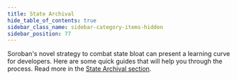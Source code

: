 ```yaml
---
title: State Archival
hide_table_of_contents: true
sidebar_class_name: sidebar-category-items-hidden
sidebar_position: 77
---
```


Soroban's novel strategy to combat state bloat can present a learning curve for developers. Here are some quick guides that will help you through the process. Read more in the [State Archival section](../../../learn/fundamentals/contract-development/storage/state-archival.mdx).

